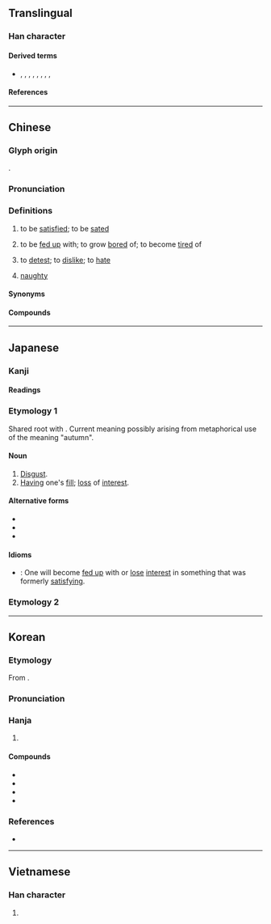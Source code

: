 {{also|厌}}
{{character info}}
==Translingual==

===Han character===
{{Han char|rn=27|rad=厂|as=12|sn=14|four=71234|canj=MABK|ids=⿸厂猒}}

====Derived terms====
* {{l|mul|靨}}, {{l|mul|壓}}, {{l|mul|魘}}, {{l|mul|黶}}, {{l|mul|懕}}, {{l|mul|擪}}, {{l|mul|檿}}, {{l|mul|嬮}}, {{l|mul|厴}}

====References====
{{Han ref|kx=0162.510|dkj=03025|dj=0370.300|hdz=10078.030|uh=53AD}}

----

==Chinese==
{{zh-forms|s=厌}}

===Glyph origin===
{{Han etym}}
{{Han compound|厂|猒|c1=s|c2=p|ls=psc}}.

===Pronunciation===
{{zh-pron
|m=yàn
|c=jim3
|h=pfs=yam
|mn=iàm/ià
|mn_note=ià - veranacular
|mn-t=iam3/iêm3
|mn-t_note=iam3 - Shantou; iêm3 - Chaozhou
|w=2i
|mc=y
|oc=y
|ma=
|cat=v,w:a
}}

===Definitions===
{{zh-hanzi}}

# to be [[satisfied]]; to be [[sated]]
#: {{zh-x|^姜 ^氏 何 厭 之 有|How will {{w|zh:武姜|Lady Jiang}} ever be '''satisfied'''?|ref=Zuozhuan-D}}
# to be [[fed up]] with; to grow [[bored]] of; to become [[tired]] of
#: {{zh-x|朱古力 成日 食 都 食 唔 厭{jim3}|to never grow tired of eating chocolate, despite eating it all the time|C}}
# to [[detest]]; to [[dislike]]; to [[hate]]
# {{lb|zh|dialectal Wu}} [[naughty]]

====Synonyms====
{{zh-dial|頑皮}}
{{zh-dial|膩}}

====Compounds====
{{zh-der|討厭|厭惡|厭倦|厭煩|喜新厭舊|百聽不厭|三厭|厭飫|厭兵|悶厭厭|厭足|厭服|厭世主義|厭鈍|厭舊貪新|厭氧菌|厭世觀|厭食|兵不厭詐|厭厭|厭難折衝|厭事|得新厭舊|不厭求詳|不厭|厭食症|厭氣菌|厭物|不厭其煩|可厭相|厭舊喜新|可厭|不厭其詳|學而不厭|厭氣|厭毒|厭苦|厭戰|喜新厭故|厭薄|厭棄|厭世|兵不厭權|厭賤|折衝厭難|無厭|病厭厭|會厭軟骨|會厭炎|百看不厭|百讀不厭|百吃不厭|生厭|棄厭|百覽不厭|會厭|煩厭|沒足厭的|糟糠不厭|老厭物|貪婪無厭|討厭鬼|醉厭厭|貪猥無厭|貪得無厭|鄙厭|貪求無厭|貪心無厭|谿壑無厭|誅求無厭}}

----

==Japanese==

===Kanji===
{{ja-kanji|grade=uc|rs=厂12}}

====Readings====
{{ja-readings
|goon=えん<えん<えむ, よう<えふ
|kanon=えん<えん<えむ, よう<えふ
|kanyoon=おん<おん<おむ
|on=あん<あん<あむ, おう<おふ, ゆう<いふ
|kun=あ-きる, いと-う<いと-ふ, いと-わし.い, いや-, おさ-える<おさ-へる, きら-う<きら-ふ
}}

===Etymology 1===
Shared root with {{l|ja|秋|tr=''aki'', "[[autumn]]"}}. Current meaning possibly arising from metaphorical use of the meaning "autumn".

====Noun====
{{ja-noun|あき}}

# [[disgust|Disgust]].
# [[having|Having]] one's [[fill]]; [[loss]] of [[interest]].

====Alternative forms====
* {{l|ja|厭き}}
* {{l|ja|飽}}
* {{l|ja|飽き}}

====Idioms====
* {{l/ja|厭きが来る}}: One will become [[fed up]] with or [[lose]] [[interest]] in something that was formerly [[satisfying]].

===Etymology 2===
{{ja-see|いや}}

----

==Korean==

===Etymology===
From {{der|ko|ltc|-}} {{ltc-l|厭|id=2}}. 

{{collapse|
* {{hanja-dongguk|ᅙᅧᆷ〮|qyém}}
* {{hanja-sinjeung|염|yem}}
|Historical readings
|bg=#FFFFFF}}

===Pronunciation===
{{ko-hanja-pron|염|jɘːm|alt=y}}

===Hanja===
{{ko-hanja-search}}
{{ko-hanja|싫어하다|싫어할|염}}

# {{hanja form of|염|to [[detest]]}}

====Compounds====
{{der-top|Compounds}}
* {{ko-l|염증|厭症}}
* {{ko-l|염오|厭惡}}
* {{ko-l|염세|厭世}}
* {{ko-l|염기|厭忌}}
{{der-bottom}}

===References===
* {{R:hanjadoc|1034}}

----

==Vietnamese==

===Han character===
{{vi-readings|reading=[[ướm]], [[yếm]], [[ếm]], [[êm]], [[im]]|rs=厂12}}

# {{rfdef|vi|sort=厂12}}
